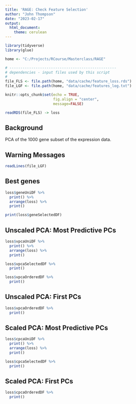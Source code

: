 ```yaml
---
title: 'RAGE: Check Feature Selection'
author: "John Thompson"
date: "2023-02-17"
output: 
  html_document:
    theme: cerulean
---
```


```r
library(tidyverse)
library(glue)

home <- "C:/Projects/RCourse/Masterclass/RAGE"

# -------------------------------------------------
# dependencies - input files used by this script
#
file_FLS <- file.path(home, "data/cache/feature_loss.rds")
file_LGF <- file.path(home, "data/cache/features_log.txt")

knitr::opts_chunk$set(echo = TRUE, 
                      fig.align = "center",
                      message=FALSE)

readRDS(file_FLS) -> loss
```

## Background

PCA of the 1000 gene subset of the expression data.

## Warning Messages

```r
readLines(file_LGF)
```

## Best genes

```r
loss$geneUniDF %>%
  print() %>%
  arrange(loss) %>%
  print()
```

```r
print(loss$geneSelectedDF)
```


## Unscaled PCA: Most Predictive PCs

```r
loss$vpcaUniDF %>%
  print() %>%
  arrange(loss) %>%
  print()

loss$vpcaSelectedDF %>%
  print()
```

```r
loss$vpcaOrderedDF %>%
  print()
```

## Unscaled PCA: First PCs

```r
loss$vpcaOrderedDF %>%
  print()
```

## Scaled PCA: Most Predictive PCs

```r
loss$cpcaUniDF %>%
  print() %>%
  arrange(loss) %>%
  print()

loss$cpcaSelectedDF %>%
  print()
```

## Scaled PCA: First PCs

```r
loss$cpcaOrderedDF %>%
  print()
```

